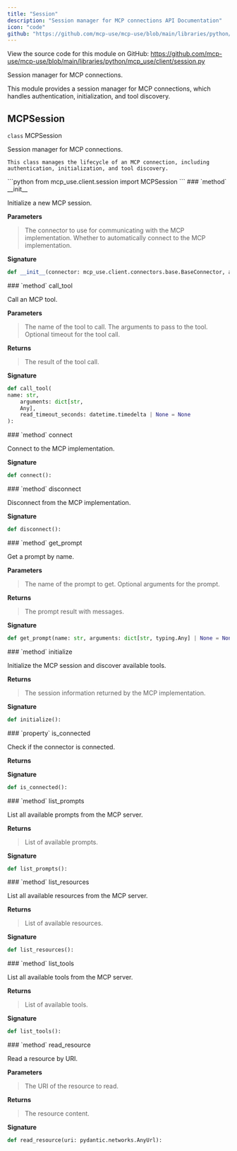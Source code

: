 ```yaml
---
title: "Session"
description: "Session manager for MCP connections API Documentation"
icon: "code"
github: "https://github.com/mcp-use/mcp-use/blob/main/libraries/python/mcp_use/client/session.py"
---
```



<Callout type="info" title="Source Code">
View the source code for this module on GitHub: <a href='https://github.com/mcp-use/mcp-use/blob/main/libraries/python/mcp_use/client/session.py' target='_blank' rel='noopener noreferrer'>https://github.com/mcp-use/mcp-use/blob/main/libraries/python/mcp_use/client/session.py</a>
</Callout>

Session manager for MCP connections.

This module provides a session manager for MCP connections,
which handles authentication, initialization, and tool discovery.

## MCPSession

<div>
<RandomGradientBackground className="rounded-lg p-4 w-full h-full rounded-full">
<div className="text-black">
<div className="text-black font-bold text-xl mb-2 mt-8"><code className="!text-black">class</code> MCPSession</div>

Session manager for MCP connections.

    This class manages the lifecycle of an MCP connection, including
    authentication, initialization, and tool discovery.

</div>
</RandomGradientBackground>
```python
from mcp_use.client.session import MCPSession
```

<Card type="info">
### `method` __init__

Initialize a new MCP session.


**Parameters**
><ParamField body="connector" type="mcp_use.client.connectors.base.BaseConnector" required="True" >   The connector to use for communicating with the MCP implementation. </ParamField>
><ParamField body="auto_connect" type="bool" default="True" >   Whether to automatically connect to the MCP implementation. </ParamField>

**Signature**
```python wrap
def __init__(connector: mcp_use.client.connectors.base.BaseConnector, auto_connect: bool = True):
```

</Card>
<Card type="info">
### `method` call_tool

Call an MCP tool.



**Parameters**
><ParamField body="name" type="str" required="True" >   The name of the tool to call. </ParamField>
><ParamField body="arguments" type="dict[str, Any]" required="True" >   The arguments to pass to the tool. </ParamField>
><ParamField body="read_timeout_seconds" type="datetime.timedelta | None" default="None" >   Optional timeout for the tool call. </ParamField>

**Returns**
><ResponseField name="returns" type="mcp.types.CallToolResult" >The result of the tool call.</ResponseField>

**Signature**
```python wrap
def call_tool(
name: str,
    arguments: dict[str,
    Any],
    read_timeout_seconds: datetime.timedelta | None = None
):
```

</Card>

<Card type="info">
### `method` connect

Connect to the MCP implementation.


**Signature**
```python wrap
def connect():
```

</Card>

<Card type="info">
### `method` disconnect

Disconnect from the MCP implementation.


**Signature**
```python wrap
def disconnect():
```

</Card>

<Card type="info">
### `method` get_prompt

Get a prompt by name.



**Parameters**
><ParamField body="name" type="str" required="True" >   The name of the prompt to get. </ParamField>
><ParamField body="arguments" type="dict[str, typing.Any] | None" default="None" >   Optional arguments for the prompt. </ParamField>

**Returns**
><ResponseField name="returns" type="mcp.types.GetPromptResult" >The prompt result with messages.</ResponseField>

**Signature**
```python wrap
def get_prompt(name: str, arguments: dict[str, typing.Any] | None = None):
```

</Card>

<Card type="info">
### `method` initialize

Initialize the MCP session and discover available tools.



**Returns**
><ResponseField name="returns" type="dict[str, Any]" >The session information returned by the MCP implementation.</ResponseField>

**Signature**
```python wrap
def initialize():
```

</Card>

<Card type="info">
### `property` is_connected

Check if the connector is connected.



**Returns**
><ResponseField name="returns" type="bool" />

**Signature**
```python wrap
def is_connected():
```

</Card>

<Card type="info">
### `method` list_prompts

List all available prompts from the MCP server.



**Returns**
><ResponseField name="returns" type="list[mcp.types.Prompt]" >List of available prompts.</ResponseField>

**Signature**
```python wrap
def list_prompts():
```

</Card>

<Card type="info">
### `method` list_resources

List all available resources from the MCP server.



**Returns**
><ResponseField name="returns" type="list[mcp.types.Resource]" >List of available resources.</ResponseField>

**Signature**
```python wrap
def list_resources():
```

</Card>

<Card type="info">
### `method` list_tools

List all available tools from the MCP server.



**Returns**
><ResponseField name="returns" type="list[mcp.types.Tool]" >List of available tools.</ResponseField>

**Signature**
```python wrap
def list_tools():
```

</Card>

<Card type="info">
### `method` read_resource

Read a resource by URI.



**Parameters**
><ParamField body="uri" type="pydantic.networks.AnyUrl" required="True" >   The URI of the resource to read. </ParamField>

**Returns**
><ResponseField name="returns" type="mcp.types.ReadResourceResult" >The resource content.</ResponseField>

**Signature**
```python wrap
def read_resource(uri: pydantic.networks.AnyUrl):
```

</Card>

</div>
